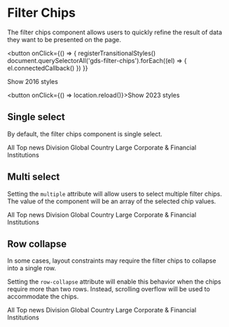 
<Meta title="Components/Filter Chips" />

# Filter Chips

The filter chips component allows users to quickly refine the result of data they want to be presented on the page.

<button
  onClick={() => {
    registerTransitionalStyles()
    document.querySelectorAll('gds-filter-chips').forEach((el) => {
      el.connectedCallback()
    })
  }}
>
  Show 2016 styles
</button>

<button onClick={() => location.reload()}>Show 2023 styles</button>

## Single select

By default, the filter chips component is single select.

<Canvas>
  <gds-filter-chips value="top-news">
    <gds-filter-chip value="all">All</gds-filter-chip>
    <gds-filter-chip value="top-news">Top news</gds-filter-chip>
    <gds-filter-chip value="division">Division</gds-filter-chip>
    <gds-filter-chip value="global">Global</gds-filter-chip>
    <gds-filter-chip value="country">Country</gds-filter-chip>
    <gds-filter-chip value="lcfi">
      Large Corporate & Financial Institutions
    </gds-filter-chip>
  </gds-filter-chips>
</Canvas>

## Multi select

Setting the `multiple` attribute will allow users to select multiple filter chips. The value of the component will be an array of the selected chip values.

<Canvas>
  <gds-filter-chips value="top-news,global" multiple>
    <gds-filter-chip value="all">All</gds-filter-chip>
    <gds-filter-chip value="top-news">Top news</gds-filter-chip>
    <gds-filter-chip value="division">Division</gds-filter-chip>
    <gds-filter-chip value="global">Global</gds-filter-chip>
    <gds-filter-chip value="country">Country</gds-filter-chip>
    <gds-filter-chip value="lcfi">
      Large Corporate & Financial Institutions
    </gds-filter-chip>
  </gds-filter-chips>
</Canvas>

## Row collapse

In some cases, layout constraints may require the filter chips to collapse into a single row.

Setting the `row-collapse` attribute will enable this behavior when the chips require more than two rows. Instead, scrolling overflow will be used to accommodate the chips.

<Canvas>
  <gds-filter-chips value="top-news" row-collapse>
    <gds-filter-chip value="all">All</gds-filter-chip>
    <gds-filter-chip value="top-news">Top news</gds-filter-chip>
    <gds-filter-chip value="division">Division</gds-filter-chip>
    <gds-filter-chip value="global">Global</gds-filter-chip>
    <gds-filter-chip value="country">Country</gds-filter-chip>
    <gds-filter-chip value="lcfi">
      Large Corporate & Financial Institutions
    </gds-filter-chip>
  </gds-filter-chips>
</Canvas>

